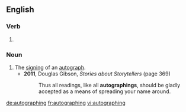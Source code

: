 ==English==

===Verb===
{{head|en|present participle}}

# {{present participle of|autograph|lang=en|nocat=1}}

===Noun===
{{en-noun}}

# The [[sign]]ing of an [[autograph]].
#* '''2011''', Douglas Gibson, ''Stories about Storytellers'' (page 369)
#*: Thus all readings, like all '''autographings''', should be gladly accepted as a means of spreading your name around.

[[de:autographing]]
[[fr:autographing]]
[[vi:autographing]]